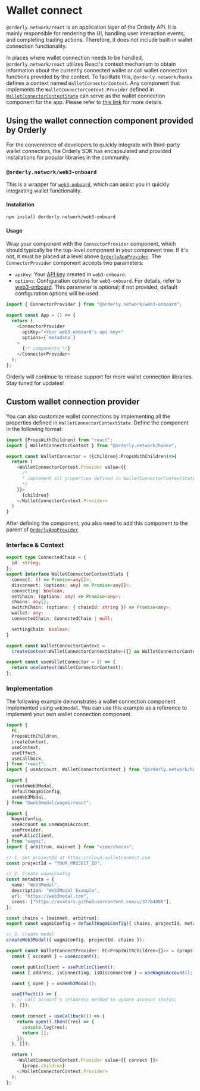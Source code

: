 # Wallet connect

`@orderly.network/react` is an application layer of the Orderly API. It is mainly responsible for rendering the UI, handling user interaction events, and completing trading actions. Therefore, it does not include built-in wallet connection functionality.

In places where wallet connection needs to be handled, `@orderly.network/react` utilizes React's context mechanism to obtain information about the currently connected wallet or call wallet connection functions provided by the context. To facilitate this, `@orderly.network/hooks` defines a context named `WalletConnectorContext`. Any component that implements the `WalletConnectorContext.Provider` defined in [`WalletConnectorContextState`](/) can serve as the wallet connection component for the app. Please refer to [this link](#custom-wallet-connection-provider) for more details.

## Using the wallet connection component provided by Orderly

For the convenience of developers to quickly integrate with third-party wallet connectors, the Orderly SDK has encapsulated and provided installations for popular libraries in the community.

### `@orderly.network/web3-onboard`

This is a wrapper for [`web3-onboard`](https://onboard.blocknative.com/docs/modules/react), which can assist you in quickly integrating wallet functionality.

#### Installation

```bash npm2yarn copy
npm install @orderly.network/web3-onboard
```

#### Usage

Wrap your component with the `ConnectorProvider` component, which should typically be the top-level component in your component tree. If it's not, it must be placed at a level above [`OrderlyAppProvider`](/components/configuration#orderlyappprovider). The `ConnectorProvider` component accepts two parameters:

- `apiKey`: Your [API key](https://explorer.blocknative.com/account) created in `web3-onboard`.
- `options`: Configuration options for `web3-onboard`. For details, refer to [web3-onboard](https://onboard.blocknative.com/docs/modules/core#initialization). This parameter is optional; if not provided, default configuration options will be used.

```typescript copy
import { ConnectorProvider } from "@orderly.network/web3-onboard";

export const App = () => {
  return (
    <ConnectorProvider
      apiKey="<Your web3-onboard's api key>"
      options={`metadata`}
    >
      {/* components */}
    </ConnectorProvider>
  );
};
```

Orderly will continue to release support for more wallet connection libraries. Stay tuned for updates!

## Custom wallet connection provider

You can also customize wallet connections by implementing all the properties defined in `WalletConnectorContextState`. Define the component in the following format:

```typescript copy
import {PropsWithChildren} from "react";
import { WalletConnectorContext } from "@orderly.network/hooks";

export const WalletConnector = ({children}:PropsWithChildren)=>{
  return (
    <WalletConnectorContext.Provider value={{
      /* 
      * implement all properties defined in WalletConnectorContextState
      */
    }}>
      {children}
    </WalletConnectorContext.Provider>
  )
}
```

After defining the component, you also need to add this component to the parent of [`OrderlyAppProvider`](/components/configuration#orderlyappprovider).

### Interface & Context

```typescript copy
export type ConnectedChain = {
  id: string;
};
export interface WalletConnectorContextState {
  connect: () => Promise<any[]>;
  disconnect: (options: any) => Promise<any[]>;
  connecting: boolean;
  setChain: (options: any) => Promise<any>;
  chains: any[];
  switchChain: (options: { chainId: string }) => Promise<any>;
  wallet: any;
  connectedChain: ConnectedChain | null;

  settingChain: boolean;
}

export const WalletConnectorContext =
  createContext<WalletConnectorContextState>({} as WalletConnectorContextState);

export const useWalletConnector = () => {
  return useContext(WalletConnectorContext);
};
```

### Implementation

The following example demonstrates a wallet connection component implemented using `web3modal`. You can use this example as a reference to implement your own wallet connection component.

```typescript copy
import {
  FC,
  PropsWithChildren,
  createContext,
  useContext,
  useEffect,
  useCallback,
} from "react";
import { useAccount, WalletConnectorContext } from "@orderly.network/hooks";

import {
  createWeb3Modal,
  defaultWagmiConfig,
  useWeb3Modal,
} from "@web3modal/wagmi/react";

import {
  WagmiConfig,
  useAccount as useWagmiAccount,
  useProvider,
  usePublicClient,
} from "wagmi";
import { arbitrum, mainnet } from "viem/chains";

// 1. Get projectId at https://cloud.walletconnect.com
const projectId = "YOUR_PROJECT_ID";

// 2. Create wagmiConfig
const metadata = {
  name: "Web3Modal",
  description: "Web3Modal Example",
  url: "https://web3modal.com",
  icons: ["https://avatars.githubusercontent.com/u/37784886"],
};

const chains = [mainnet, arbitrum];
export const wagmiConfig = defaultWagmiConfig({ chains, projectId, metadata });

// 3. Create modal
createWeb3Modal({ wagmiConfig, projectId, chains });

export const WalletConnectProvider: FC<PropsWithChildren<{}>> = (props) => {
  const { account } = useAccount();

  const publicClient = usePublicClient();
  const { address, isConnecting, isDisconnected } = useWagmiAccount();

  const { open } = useWeb3Modal();

  useEffect(() => {
    // call account's setAdress method to update account status;
  }, []);

  const connect = useCallback(() => {
    return open().then((res) => {
      console.log(res);
      return [];
    });
  }, []);

  return (
    <WalletConnectorContext.Provider value={{ connect }}>
      {props.children}
    </WalletConnectorContext.Provider>
  );
};
```
